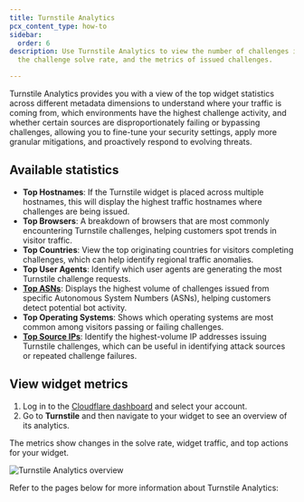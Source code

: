 ```yaml
---
title: Turnstile Analytics
pcx_content_type: how-to
sidebar:
  order: 6
description: Use Turnstile Analytics to view the number of challenges issued,
  the challenge solve rate, and the metrics of issued challenges.

---
```



Turnstile Analytics provides you with a view of the top widget statistics across different metadata dimensions to understand where your traffic is coming from, which environments have the highest challenge activity, and whether certain sources are disproportionately failing or bypassing challenges, allowing you to fine-tune your security settings, apply more granular mitigations, and proactively respond to evolving threats.

## Available statistics

- **Top Hostnames**: If the Turnstile widget is placed across multiple hostnames, this will display the highest traffic hostnames where challenges are being issued.
- **Top Browsers**: A breakdown of browsers that are most commonly encountering Turnstile challenges, helping customers spot trends in visitor traffic.
- **Top Countries**: View the top originating countries for visitors completing challenges, which can help identify regional traffic anomalies.
- **Top User Agents**: Identify which user agents are generating the most Turnstile challenge requests.
- [**Top ASNs**](https://cloudflare.com/learning/network-layer/what-is-an-autonomous-system): Displays the highest volume of challenges issued from specific Autonomous System Numbers (ASNs), helping customers detect potential bot activity.
- **Top Operating Systems**: Shows which operating systems are most common among visitors passing or failing challenges.
- [**Top Source IPs**](https://cloudflare.com/learning/ddos/glossary/ip-spoofing): Identify the highest-volume IP addresses issuing Turnstile challenges, which can be useful in identifying attack sources or repeated challenge failures.

## View widget metrics

1. Log in to the [Cloudflare dashboard](https://dash.cloudflare.com/) and select your account.
2. Go to **Turnstile** and then navigate to your widget to see an overview of its analytics.

The metrics show changes in the solve rate, widget traffic, and top actions for your widget.

![Turnstile Analytics overview](~/assets/images/turnstile/top-actions.png)

Refer to the pages below for more information about Turnstile Analytics:

<DirectoryListing />